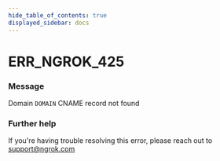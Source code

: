```yaml
---
hide_table_of_contents: true
displayed_sidebar: docs
---
```



# ERR_NGROK_425

### Message

Domain `DOMAIN` CNAME record not found

### Further help

If you're having trouble resolving this error, please reach out to [support@ngrok.com](mailto:support@ngrok.com?subject=Help%20with%20ERR_NGROK_425)

<ErrorDetails error="err_ngrok_425" />
